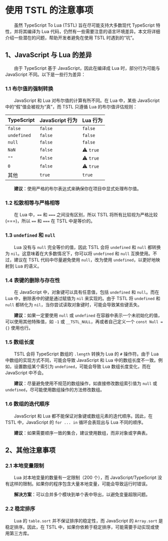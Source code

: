 
# 使用 TSTL 的注意事项

&emsp;&emsp;虽然 TypeScript To Lua (TSTL) 旨在尽可能支持大多数现代 TypeScript 特性，并将其编译为 Lua 代码，仍然有一些需要注意的语言环境差异。本文将详细介绍一些潜在的问题，帮助开发者避免在使用 TSTL 时遇到的“坑”。

## 1、JavaScript 与 Lua 的差异

&emsp;&emsp;由于 TypeScript 基于 JavaScript，因此在编译成 Lua 时，部分行为可能与 JavaScript 不同。以下是一些行为差异：

### 1.1 布尔值的强制转换

&emsp;&emsp;JavaScript 和 Lua 对布尔值的计算有所不同。在 Lua 中，某些 JavaScript 中的“假”值会被视为“真”，而 TSTL 只遵循 Lua 的布尔值评估规则：

| TypeScript | JavaScript 行为 | Lua 行为 |
|-------------|-----------------|------------|
| `false` | `false` | `false` |
| `undefined` | `false` | `false` |
| `null` | `false` | `false` |
| `NaN` | `false` | ⚠️ `true` |
| `""` | `false` | ⚠️ `true` |
| `0` | `false` | ⚠️ `true` |
| 其他 | `true` | `true` |

&emsp;&emsp;**建议**：使用严格的布尔表达式来确保你在项目中显式处理布尔值。

### 1.2 松散相等与严格相等

&emsp;&emsp;在 Lua 中，`==` 和 `===` 之间没有区别，所以 TSTL 将所有比较视为严格比较 (===)，所以 `==` 和 `===` 在 TSTL 中是等价的。

### 1.3 `undefined` 和 `null`

&emsp;&emsp;Lua 没有与 `null` 完全等价的值，因此 TSTL 会将 `undefined` 和 `null` 都转换为 `nil`。这意味着在大多数情况下，你可以将 `undefined` 和 `null` 互换使用。不过，建议在 TSTL 代码中尽量避免使用 `null`，改为使用 `undefined`，以更好地映射到 Lua 的语义。

### 1.4 表键的删除与存在性

&emsp;&emsp;在 JavaScript 中，对象键可以具有任意值，包括 `undefined` 和 `null`。而在 Lua 中，删除表中的键是通过赋值为 `nil` 来实现的。由于 TSTL 将 `undefined` 和 `null` 都转化为 `nil`，当你尝试读取对象键时，可能会导致某些键丢失。

&emsp;&emsp;**建议**：如果一定要使用 `null` 或 `undefined` 在容器中表示一个未初始化的值，可以使用其他特殊值，如 `-1` 或 `__TSTL_NULL`，再或者自己定义一个 `const Null = {}` 使用也行。

### 1.5 数组长度

&emsp;&emsp;TSTL 会将 TypeScript 数组的 `.length` 转换为 Lua 的 `#` 操作符。由于 Lua 中数组的实现方式不同，可能会导致 JavaScript 和 Lua 中的数组长度不一致。例如，设置数组某个索引为 `undefined`，可能会导致 Lua 数组长度变化，而在 JavaScript 中不会。

&emsp;&emsp;**建议**：尽量避免使用不规范的数组操作，如直接修改数组索引值为 `null` 或 `undefined`，尽可能使用数组操作的方法修改数组。

### 1.6 数组的迭代顺序

&emsp;&emsp;JavaScript 和 Lua 都不能保证对象键或数组元素的迭代顺序。因此，在 TSTL 中，JavaScript 的 `for ... in` 循环会表现出与 Lua 不同的顺序。

&emsp;&emsp;**建议**：如果需要顺序一致的集合，建议使用数组，而非对象或字典表。

## 2、其他注意事项

### 2.1 本地变量限制

&emsp;&emsp;Lua 对本地变量的数量有一定限制（200 个），而 JavaScript/TypeScript 没有这样的限制。如果你的程序包含大量本地变量，可能会导致运行时错误。

&emsp;&emsp;**解决方案**：可以合并多个模块到单个表中导出，以避免变量超限问题。

### 2.2 稳定排序

&emsp;&emsp;Lua 的 `table.sort` 并不保证排序的稳定性，而 JavaScript 的 `Array.sort` 是稳定排序。因此，在 TSTL 中，如果你依赖于稳定排序，可能需要手动实现或使用第三方库。
